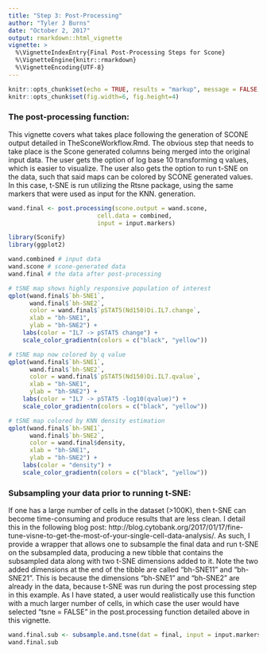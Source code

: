 ```yaml
---
title: "Step 3: Post-Processing"
author: "Tyler J Burns"
date: "October 2, 2017"
output: rmarkdown::html_vignette
vignette: >
  %\VignetteIndexEntry{Final Post-Processing Steps for Scone}
  %\VignetteEngine{knitr::rmarkdown}
  %\VignetteEncoding{UTF-8}
---
```


```r
knitr::opts_chunk$set(echo = TRUE, results = "markup", message = FALSE, warning = FALSE)
knitr::opts_chunk$set(fig.width=6, fig.height=4) 
```

### The post-processing function:  
This vignette covers what takes place following the generation of SCONE output detailed in TheSconeWorkflow.Rmd. The obvious step that needs to take place is the Scone generated columns being merged into the original input data. The user gets the option of log base 10 transforming q values, which is easier to visualize. The user also gets the option to run t-SNE on the data, such that said maps can be colored by SCONE generated values. In this case, t-SNE is run utilizing the Rtsne package, using the same markers that were used as input for the KNN. generation. 

```r
wand.final <- post.processing(scone.output = wand.scone,
                         cell.data = combined,
                         input = input.markers)
```

```r
library(Sconify)
library(ggplot2)

wand.combined # input data
wand.scone # scone-generated data
wand.final # the data after post-processing

# tSNE map shows highly responsive population of interest
qplot(wand.final$`bh-SNE1`, 
      wand.final$`bh-SNE2`, 
      color = wand.final$`pSTAT5(Nd150)Di.IL7.change`, 
      xlab = "bh-SNE1",
      ylab = "bh-SNE2") + 
    labs(color = "IL7 -> pSTAT5 change") + 
    scale_color_gradientn(colors = c("black", "yellow")) 

# tSNE map now colored by q value
qplot(wand.final$`bh-SNE1`, 
      wand.final$`bh-SNE2`, 
      color = wand.final$`pSTAT5(Nd150)Di.IL7.qvalue`, 
      xlab = "bh-SNE1",
      ylab = "bh-SNE2") + 
    labs(color = "IL7 -> pSTAT5 -log10(qvalue)") + 
    scale_color_gradientn(colors = c("black", "yellow"))

# tSNE map colored by KNN density estimation
qplot(wand.final$`bh-SNE1`,
      wand.final$`bh-SNE2`,
      color = wand.final$density,
      xlab = "bh-SNE1",
      ylab = "bh-SNE2") +
    labs(color = "density") +
    scale_color_gradientn(colors = c("black", "yellow"))

```

### Subsampling your data prior to running t-SNE:
If one has a large number of cells in the dataset (>100K), then t-SNE can become time-consuming and produce results that are less clean. I detail this in the following blog post: http://blog.cytobank.org/2017/01/17/fine-tune-visne-to-get-the-most-of-your-single-cell-data-analysis/.
As such, I provide a wrapper that allows one to subsample the final data and run t-SNE on the subsampled data, producing a new tibble that contains the subsampled data along with two t-SNE dimensions added to it. Note the two added dimensions at the end of the tibble are called "bh-SNE11" and "bh-SNE21". This is because the dimensions "bh-SNE1" and "bh-SNE2" are already in the data, because t-SNE was run during the post processing step in this example. As I have stated, a user would realistically use this function with a much larger number of cells, in which case the user would have selected "tsne = FALSE" in the post.processing function detailed above in this vignette.

```r
wand.final.sub <- subsample.and.tsne(dat = final, input = input.markers, numcells = 500)
wand.final.sub
```






